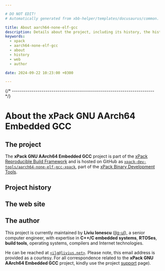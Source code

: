 ```yaml
---

# DO NOT EDIT!
# Automatically generated from xbb-helper/templates/docusaurus/common.

title: About aarch64-none-elf-gcc
description: Details about the project, including its history, the history of the website, and details about the author.
keywords:
  - xpack
  - aarch64-none-elf-gcc
  - about
  - history
  - web
  - author

date: 2024-09-22 10:23:00 +0300

---
```



{/* ------------------------------------------------------------------------ */}

# About the xPack GNU AArch64 Embedded GCC

## The project

The **xPack GNU AArch64 Embedded GCC** project is part of the
[xPack Reproducible Build Framework](https://xpack.github.io)
and is hosted on GitHub as
[`xpack-dev-tools/aarch64-none-elf-gcc-xpack`](https://github.com/xpack-dev-tools/aarch64-none-elf-gcc-xpack),
part of the [xPack Binary Development Tools](https://github.com/xpack-dev-tools/).

<MoreIntro/>

## Project history

<History/>

## The web site

<Website/>

## The author

This project is currently maintained by **Liviu Ionescu**
([ilg-ul](https://github.com/ilg-ul)),
a senior computer engineer, with expertise in **C++/C embedded systems**,
**RTOSes**, **build tools**, operating systems, compilers
and Internet technologies.

He can be reached at [`<ilg@livius.net>`](mailto:ilg@livius.net).
Please note, this email address is provided as a courtesy.
For all correspondence related to the **xPack GNU AArch64 Embedded GCC**
project, kindly use the project [support](/docs/support/) page).

